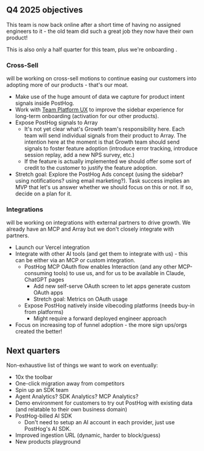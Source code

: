 ## Q4 2025 objectives

This team is now back online after a short time of having no assigned engineers to it - the old team did such a great job they now have their own product!

This is also only a half quarter for this team, plus we're onboarding <TeamMember name="Matthew Brooker" photo />.


### Cross-Sell

<TeamMember name="Rafael Audibert" photo /> will be working on cross-sell motions to continue easing our customers into adopting more of our products - that's our moat.

- Make use of the huge amount of data we capture for product intent signals inside PostHog.
- Work with [Team Platform UX](/teams/platform-ux) to improve the sidebar experience for long-term onboarding (activation for our other products).
- Expose PostHog signals to Array
  - It's not yet clear what's Growth team's responsibility here. Each team will send individual signals from their product to Array. The intention here at the moment is that Growth team should send signals to foster feature adoption (introduce error tracking, introduce session replay, add a new NPS survey, etc.)
  - If the feature is actually implemented we should offer some sort of credit to the customer to justify the feature adoption.
- Stretch goal: Explore the PostHog Ads concept (using the sidebar? using notifications? using email marketing?). Task success implies an MVP that let's us answer whether we should focus on this or not. If so, decide on a plan for it.

### Integrations

<TeamMember name="Matthew Brooker" photo /> will be working on integrations with external partners to drive growth. We already have an MCP and Array but we don't closely integrate with partners.

- Launch our Vercel integration
- Integrate with other AI tools (and get them to integrate with us) - this can be either via an MCP or custom integration.
  - PostHog MCP OAuth flow enables Interaction (and any other MCP-consuming tools) to use us, and for us to be available in Claude, ChatGPT pages
    - Add new self-serve OAuth screen to let apps generate custom OAuth apps
    - Stretch goal: Metrics on OAuth usage
  - Expose PostHog natively inside vibecoding platforms (needs buy-in from platforms)
    - Might require a forward deployed engineer approach
- Focus on increasing top of funnel adoption - the more sign ups/orgs created the better!


## Next quarters

Non-exhaustive list of things we want to work on eventually:
- 10x the toolbar
- One-click migration away from competitors
- Spin up an SDK team
- Agent Analytics? SDK Analytics? MCP Analytics?
- Demo environment for customers to try out PostHog with existing data (and relatable to their own business domain)
- PostHog-billed AI SDK
  - Don't need to setup an AI account in each provider, just use PostHog's AI SDK.
- Improved ingestion URL (dynamic, harder to block/guess)
- New products playground